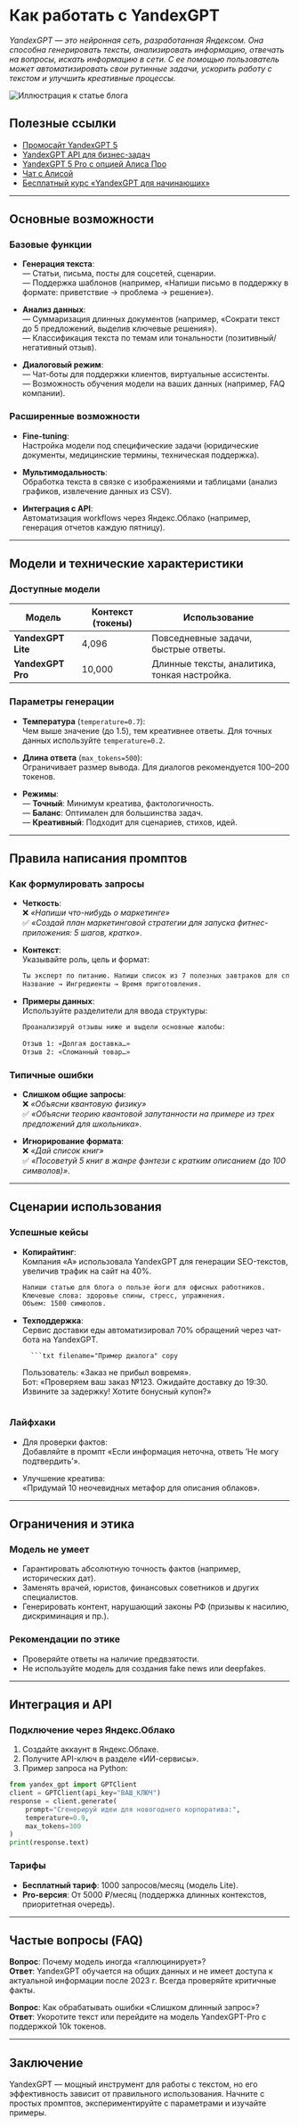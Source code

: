 # Как работать с YandexGPT

*YandexGPT — это нейронная сеть, разработанная Яндексом. Она способна генерировать тексты, анализировать информацию, отвечать на вопросы, искать информацию в сети. С ее помощью пользователь может автоматизировать свои рутинные задачи, ускорить работу с текстом и улучшить креативные процессы.*

![Иллюстрация к статье блога](../../images/blog/blog-img-006.png)

## Полезные ссылки

- [Промосайт YandexGPT 5](https://ya.ru/ai/gpt)
- [YandexGPT API для бизнес-задач](https://yandex.cloud/ru/services/yandexgpt)
- [YandexGPT 5 Pro с опцией Алиса Про](https://alice.yandex.ru/support/ru/assistant/alice-pro/gpt)
- [Чат с Алисой](https://alice.yandex.ru)
- [Бесплатный курс «YandexGPT для начинающих»](https://start.practicum.yandex/yandexgpt-beginner)

---

## Основные возможности

### Базовые функции

- **Генерация текста**:  
    — Статьи, письма, посты для соцсетей, сценарии.  
    — Поддержка шаблонов (например, «Напиши письмо в поддержку в формате: приветствие → проблема → решение»).
    
- **Анализ данных**:  
    — Суммаризация длинных документов (например, «Сократи текст до 5 предложений, выделив ключевые решения»).  
    — Классификация текста по темам или тональности (позитивный/негативный отзыв).
    
- **Диалоговый режим**:  
    — Чат-боты для поддержки клиентов, виртуальные ассистенты.  
    — Возможность обучения модели на ваших данных (например, FAQ компании).
    
### Расширенные возможности

- **Fine-tuning**:  
    Настройка модели под специфические задачи (юридические документы, медицинские термины, техническая поддержка).
    
- **Мультимодальность**:  
    Обработка текста в связке с изображениями и таблицами (анализ графиков, извлечение данных из CSV).
    
- **Интеграция с API**:  
    Автоматизация workflows через Яндекс.Облако (например, генерация отчетов каждую пятницу).
    
---

## Модели и технические характеристики

### Доступные модели

|Модель|Контекст (токены)|Использование|
|---|---|---|
|**YandexGPT Lite**|4,096|Повседневные задачи, быстрые ответы.|
|**YandexGPT Pro**|10,000|Длинные тексты, аналитика, тонкая настройка.|

### Параметры генерации

- **Температура** (`temperature=0.7`):  
    Чем выше значение (до 1.5), тем креативнее ответы. Для точных данных используйте `temperature=0.2`.
    
- **Длина ответа** (`max_tokens=500`):  
    Ограничивает размер вывода. Для диалогов рекомендуется 100–200 токенов.
    
- **Режимы**:  
    — **Точный**: Минимум креатива, фактологичность.  
    — **Баланс**: Оптимален для большинства задач.  
    — **Креативный**: Подходит для сценариев, стихов, идей.
    
---

## Правила написания промптов

### Как формулировать запросы

- **Четкость**:  
    ❌ _«Напиши что-нибудь о маркетинге»_  
		✅ _«Создай план маркетинговой стратегии для запуска фитнес-приложения: 5 шагов, кратко»_.
    
- **Контекст**:  
    Указывайте роль, цель и формат:
    
    ```txt filename="Промпт" copy
    Ты эксперт по питанию. Напиши список из 7 полезных завтраков для спортсменов в формате:  
    Название → Ингредиенты → Время приготовления.  
    ```
    
- **Примеры данных**:  
    Используйте разделители для ввода структуры:
    
    ```txt filename="Промпт" copy
    Проанализируй отзывы ниже и выдели основные жалобы:  
        
    Отзыв 1: «Долгая доставка…»  
    Отзыв 2: «Сломанный товар…»
    ```

### Типичные ошибки

- **Слишком общие запросы**:  
    ❌ _«Объясни квантовую физику»_  
		✅ _«Объясни теорию квантовой запутанности на примере из трех предложений для школьника»_.

- **Игнорирование формата**:  
    ❌ _«Дай список книг»_  
		✅ _«Посоветуй 5 книг в жанре фэнтези с кратким описанием (до 100 символов)»_.

---

## Сценарии использования

### Успешные кейсы

- **Копирайтинг**:  
    Компания «А» использовала YandexGPT для генерации SEO-текстов, увеличив трафик на сайт на 40%.  
    
    ```txt filename="Промпт" copy
    Напиши статью для блога о пользе йоги для офисных работников.  
    Ключевые слова: здоровье спины, стресс, упражнения.  
    Объем: 1500 символов.  
    ```
    
- **Техподдержка**:  
    Сервис доставки еды автоматизировал 70% обращений через чат-бота на YandexGPT.  

		```txt filename="Пример диалога" copy
    Пользователь: «Заказ не прибыл вовремя».  
    Бот: «Проверяем ваш заказ №123. Ожидайте доставку до 19:30. Извините за задержку! Хотите бонусный купон?»
    ```

### Лайфхаки

- Для проверки фактов:  
    Добавляйте в промпт «Если информация неточна, ответь ’Не могу подтвердить’».
    
- Улучшение креатива:  
    «Придумай 10 неочевидных метафор для описания облаков».
    
---

## Ограничения и этика

### Модель не умеет

- Гарантировать абсолютную точность фактов (например, исторических дат).
- Заменять врачей, юристов, финансовых советников и других специалистов.
- Генерировать контент, нарушающий законы РФ (призывы к насилию, дискриминация и пр.).
    
### Рекомендации по этике

- Проверяйте ответы на наличие предвзятости.
- Не используйте модель для создания fake news или deepfakes.

---

## Интеграция и API

### Подключение через Яндекс.Облако

1. Создайте аккаунт в Яндекс.Облаке.
2. Получите API-ключ в разделе «ИИ-сервисы».
3. Пример запроса на Python:

```python filename="Python" copy
from yandex_gpt import GPTClient  
client = GPTClient(api_key="ВАШ_КЛЮЧ")  
response = client.generate(  
    prompt="Сгенерируй идеи для новогоднего корпоратива:",  
    temperature=0.9,  
    max_tokens=300  
)  
print(response.text)  
```

### Тарифы

- **Бесплатный тариф**: 1000 запросов/месяц (модель Lite).
- **Pro-версия**: От 5000 ₽/месяц (поддержка длинных контекстов, приоритетная очередь).

---

## Частые вопросы (FAQ)

**Вопрос**: Почему модель иногда «галлюцинирует»?  
**Ответ**: YandexGPT обучается на общих данных и не имеет доступа к актуальной информации после 2023 г. Всегда проверяйте критичные факты.

**Вопрос**: Как обрабатывать ошибки «Слишком длинный запрос»?  
**Ответ**: Укоротите текст или перейдите на модель YandexGPT-Pro с поддержкой 10k токенов.

---

## Заключение

YandexGPT — мощный инструмент для работы с текстом, но его эффективность зависит от правильного использования. Начните с простых промптов, экспериментируйте с параметрами и изучайте примеры.